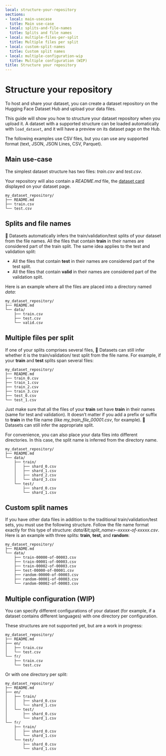```yaml
---
local: structure-your-repository
sections:
- local: main-usecase
  title: Main use-case
- local: splits-and-file-names
  title: Splits and file names
- local: multiple-files-per-split
  title: Multiple files per split
- local: custom-split-names
  title: Custom split names
- local: multiple-configuration-wip
  title: Multiple configuration (WIP)
title: Structure your repository
---
```

<script>
</script>
<h1 id="structure-your-repository">Structure your repository</h1>

To host and share your dataset, you can create a dataset repository on the Hugging Face Dataset Hub and upload your data files.

This guide will show you how to structure your dataset repository when you upload it.
A dataset with a supported structure can be loaded automatically with `load_dataset`, and it will have a preview on its dataset page on the Hub.

<Tip>

The following examples use CSV files, but you can use any supported format (text, JSON, JSON Lines, CSV, Parquet).

</Tip>

<h2 id="main-usecase">Main use-case</h2>

The simplest dataset structure has two files: *train.csv* and *test.csv*.

Your repository will also contain a *README.md* file, the [dataset card](dataset_card.html) displayed on your dataset page.

```
my_dataset_repository/
├── README.md
├── train.csv
└── test.csv
```

<h2 id="splits-and-file-names">Splits and file names</h2>

🤗 Datasets automatically infers the train/validation/test splits of your dataset from the file names.
All the files that contain **train** in their names are considered part of the train split. The same idea applies to the test and validation split: 
- All the files that contain **test** in their names are considered part of the test split.
- All the files that contain **valid** in their names are considered part of the validation split.

Here is an example where all the files are placed into a directory named *data*:

```
my_dataset_repository/
├── README.md
└── data/
    ├── train.csv
    ├── test.csv
    └── valid.csv
```

<h2 id="multiple-files-per-split">Multiple files per split</h2>

If one of your splits comprises several files, 🤗 Datasets can still infer whether it is the train/validation/ test split from the file name.
For example, if your **train** and **test** splits span several files:

```
my_dataset_repository/
├── README.md
├── train_0.csv
├── train_1.csv
├── train_2.csv
├── train_3.csv
├── test_0.csv
└── test_1.csv
```

Just make sure that all the files of your **train** set have **train** in their names (same for test and validation).
It doesn’t matter if you add a prefix or suffix to **train** in the file name (like *my_train_file_00001.csv*, for example).
🤗 Datasets can still infer the appropriate split.

For convenience, you can also place your data files into different directories. In this case, the split name is inferred from the directory name.

```
my_dataset_repository/
├── README.md
└── data/
    ├── train/
    │   ├── shard_0.csv
    │   ├── shard_1.csv
    │   ├── shard_2.csv
    │   └── shard_3.csv
    └── test/
        ├── shard_0.csv
        └── shard_1.csv
```

<h2 id="custom-split-names">Custom split names</h2>

If you have other data files in addition to the traditional train/validation/test sets, you must use the following structure.
Follow the file name format exactly for this type of structure: *data/&amp;lt;split_name>-xxxxx-of-xxxxx.csv*.
Here is an example with three splits: **train**, **test**, and **random**:

```
my_dataset_repository/
├── README.md
└── data/
    ├── train-00000-of-00003.csv
    ├── train-00001-of-00003.csv
    ├── train-00002-of-00003.csv
    ├── test-00000-of-00001.csv
    ├── random-00000-of-00003.csv
    ├── random-00001-of-00003.csv
    └── random-00002-of-00003.csv
```

<h2 id="multiple-configuration-wip">Multiple configuration (WIP)</h2>

You can specify different configurations of your dataset (for example, if a dataset contains different languages) with one directory per configuration.

These structures are not supported yet, but are a work in progress:


```
my_dataset_repository/
├── README.md
├── en/
│   ├── train.csv
│   └── test.csv
└── fr/
    ├── train.csv
    └── test.csv
```

Or with one directory per split:

```
my_dataset_repository/
├── README.md
├── en/
│   ├── train/
│   │   ├── shard_0.csv
│   │   └── shard_1.csv
│   └── test/
│       ├── shard_0.csv
│       └── shard_1.csv
└── fr/
    ├── train/
    │   ├── shard_0.csv
    │   └── shard_1.csv
    └── test/
        ├── shard_0.csv
        └── shard_1.csv
```
